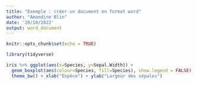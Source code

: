 ---
title: "Exemple : créer un document en format word"
author: "Amandine Blin"
date: '20/10/2022'
output: word_document
---

```{r setup, include=FALSE}
knitr::opts_chunk$set(echo = TRUE)
```


```{r, message=FALSE, warning=FALSE}
library(tidyverse)
```

```{r, echo=TRUE, eval=TRUE, out.width="70%"}
iris %>% ggplot(aes(x=Species, y=Sepal.Width)) + 
  geom_boxplot(aes(colour=Species, fill=Species), show.legend = FALSE) + 
  theme_bw() + xlab("Espèce") + ylab("Largeur des sépales")
```

